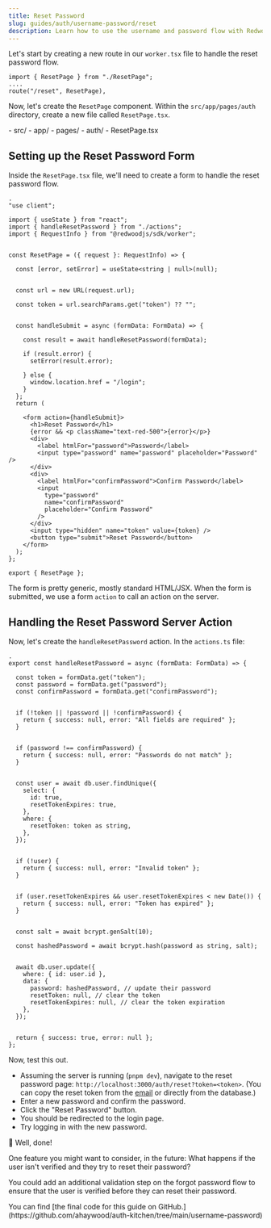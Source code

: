 ```yaml
---
title: Reset Password
slug: guides/auth/username-password/reset
description: Learn how to use the username and password flow with RedwoodJS.
---
```



Let's start by creating a new route in our `worker.tsx` file to handle the reset password flow.

```tsx title="src/app/pages/auth/worker.tsx"
import { ResetPage } from "./ResetPage";
....
route("/reset", ResetPage),
```

Now, let's create the `ResetPage` component. Within the `src/app/pages/auth` directory, create a new file called `ResetPage.tsx`.

<FileTree>
- src/
  - app/
    - pages/
      - auth/
        - ResetPage.tsx
</FileTree>

## Setting up the Reset Password Form

Inside the `ResetPage.tsx` file, we'll need to create a form to handle the reset password flow.

```tsx title="src/app/pages/auth/ResetPage.tsx" {"1. Set the page to be a client component": 1} {"2. By default we get a request object": 8} {"3. Create a piece of state for the error message": 10} {"4. Get the URL from the request": 13} {"5. Get the token from the URL": 15} {"6. When the user submits the form, call the handleSubmit function": 31} {"7. Handle the form submission": 18} {"8. Call the handleResetPassword server action": 20} {"9. If there's an error, update the error state": 22} {"10. If we were successful, redirect the user to the login page": 25}
.
"use client";

import { useState } from "react";
import { handleResetPassword } from "./actions";
import { RequestInfo } from "@redwoodjs/sdk/worker";


const ResetPage = ({ request }: RequestInfo) => {

  const [error, setError] = useState<string | null>(null);


  const url = new URL(request.url);

  const token = url.searchParams.get("token") ?? "";


  const handleSubmit = async (formData: FormData) => {

    const result = await handleResetPassword(formData);

    if (result.error) {
      setError(result.error);

    } else {
      window.location.href = "/login";
    }
  };
  return (

    <form action={handleSubmit}>
      <h1>Reset Password</h1>
      {error && <p className="text-red-500">{error}</p>}
      <div>
        <label htmlFor="password">Password</label>
        <input type="password" name="password" placeholder="Password" />
      </div>
      <div>
        <label htmlFor="confirmPassword">Confirm Password</label>
        <input
          type="password"
          name="confirmPassword"
          placeholder="Confirm Password"
        />
      </div>
      <input type="hidden" name="token" value={token} />
      <button type="submit">Reset Password</button>
    </form>
  );
};

export { ResetPage };
```

The form is pretty generic, mostly standard HTML/JSX. When the form is submitted, we use a form `action` to call an action on the server.

## Handling the Reset Password Server Action

Now, let's create the `handleResetPassword` action. In the `actions.ts` file:

```tsx title="src/app/pages/auth/actions.ts" {"1. Pass in all the form data": 1} {"2. Get all the details from the form": 3} {"3. If any of the fields were empty, return an error": 8} {"4. Check to ensure the password and confirm password match": 13} {"5. Check to ensure the token is valid": 18} {"6. If you didn't find the user, return an error": 29} {"7. Check to see if the token has expired": 34} {"8. Generate a salt": 39} {"9. Hash the password": 41} {"10. Update the user on the database": 44} {"11. Return a success message": 54}
.
export const handleResetPassword = async (formData: FormData) => {

  const token = formData.get("token");
  const password = formData.get("password");
  const confirmPassword = formData.get("confirmPassword");


  if (!token || !password || !confirmPassword) {
    return { success: null, error: "All fields are required" };
  }


  if (password !== confirmPassword) {
    return { success: null, error: "Passwords do not match" };
  }


  const user = await db.user.findUnique({
    select: {
      id: true,
      resetTokenExpires: true,
    },
    where: {
      resetToken: token as string,
    },
  });


  if (!user) {
    return { success: null, error: "Invalid token" };
  }


  if (user.resetTokenExpires && user.resetTokenExpires < new Date()) {
    return { success: null, error: "Token has expired" };
  }


  const salt = await bcrypt.genSalt(10);

  const hashedPassword = await bcrypt.hash(password as string, salt);


  await db.user.update({
    where: { id: user.id },
    data: {
      password: hashedPassword, // update their password
      resetToken: null, // clear the token
      resetTokenExpires: null, // clear the token expiration
    },
  });


  return { success: true, error: null };
};
```

Now, test this out.

- Assuming the server is running (`pnpm dev`), navigate to the reset password page: `http://localhost:3000/auth/reset?token=<token>`. (You can copy the reset token from the [email](/guides/auth/username-password/forgot) or directly from the database.)
- Enter a new password and confirm the password.
- Click the "Reset Password" button.
- You should be redirected to the login page.
- Try logging in with the new password.

👏 Well, done!

<Aside type="note" title="Additional Functionality">
One feature you might want to consider, in the future: What happens if the user isn't verified and they try to reset their password?

You could add an additional validation step on the forgot password flow to ensure that the user is verified before they can reset their password.
</Aside>

<Aside type="note" title="Final Code">
  You can find [the final code for this guide on GitHub.](https://github.com/ahaywood/auth-kitchen/tree/main/username-password)
</Aside>



